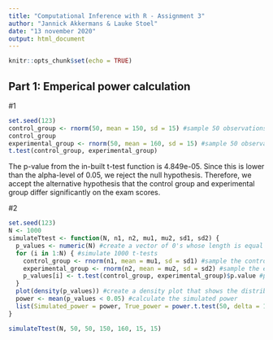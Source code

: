 ---
title: "Computational Inference with R - Assignment 3"
author: "Jannick Akkermans & Lauke Stoel"
date: "13 november 2020"
output: html_document
---

```{r setup, include=FALSE}
knitr::opts_chunk$set(echo = TRUE)
```

## Part 1: Emperical power calculation

#1

```{r}
set.seed(123)
control_group <- rnorm(50, mean = 150, sd = 15) #sample 50 observations from a normal distribution with a mean of 150 and a standard deviation of 15 to be the control group
control_group
experimental_group <- rnorm(50, mean = 160, sd = 15) #sample 50 observations from a normal distribution with a mean of 160 and a standard deviation of 15 to be the experimental group
t.test(control_group, experimental_group)
```

The p-value from the in-built t-test function is 4.849e-05. Since this is lower than the alpha-level of 0.05, we reject the null hypothesis. Therefore, we accept the alternative hypothesis that the control group and experimental group differ significantly on the exam scores.

#2

```{r}
set.seed(123)
N <- 1000
simulateTtest <- function(N, n1, n2, mu1, mu2, sd1, sd2) {
  p_values <- numeric(N) #create a vector of 0's whose length is equal to N
  for (i in 1:N) { #simulate 1000 t-tests
    control_group <- rnorm(n1, mean = mu1, sd = sd1) #sample the control group
    experimental_group <- rnorm(n2, mean = mu2, sd = sd2) #sample the experimental group
    p_values[i] <- t.test(control_group, experimental_group)$p.value #perform a t-test and save the p-value
  }
  plot(density(p_values)) #create a density plot that shows the distribution of the p-values
  power <- mean(p_values < 0.05) #calculate the simulated power
  list(Simulated_power = power, True_power = power.t.test(50, delta = 10, sd = 15, sig.level = 0.05, type = "two.sample", alternative = "two.sided")$power) #return a list that contains the simulated power and the true power
}

simulateTtest(N, 50, 50, 150, 160, 15, 15)
```